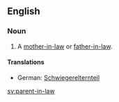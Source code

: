 ==English==

===Noun===
{{en-noun|pl=parents-in-law}}

#A [[mother-in-law]] or [[father-in-law]].

====Translations====
{{trans-top|mother-in-law or father-in-law}}
*German: [[Schwiegerelternteil]] {{n}}
{{trans-mid}}
{{trans-bottom}}

[[sv:parent-in-law]]